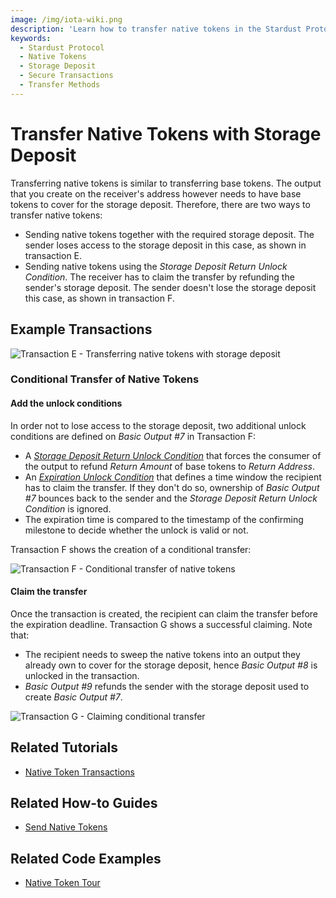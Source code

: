 ```yaml
---
image: /img/iota-wiki.png
description: 'Learn how to transfer native tokens in the Stardust Protocol using storage deposit and explore the different methods to ensure secure transactions.'
keywords:
  - Stardust Protocol
  - Native Tokens
  - Storage Deposit
  - Secure Transactions
  - Transfer Methods
---
```



# Transfer Native Tokens with Storage Deposit

Transferring native tokens is similar to transferring base tokens. The output that you create on the receiver's address
however needs to have base tokens to cover for the storage deposit. Therefore, there are two ways to transfer native tokens:

- Sending native tokens together with the required storage deposit. The sender loses access to the storage deposit in
  this case, as shown in transaction E.
- Sending native tokens using the _Storage Deposit Return Unlock Condition_. The receiver has to claim the transfer by
  refunding the sender's storage deposit. The sender doesn't lose the storage deposit this case, as shown in transaction F.

## Example Transactions

![Transaction E - Transferring native tokens with storage deposit](/img/stardust_explanations/stardust_ledger_anatomy/native_tokens_foundries/tx_E.svg)

### Conditional Transfer of Native Tokens

#### Add the unlock conditions

In order not to lose access to the storage deposit, two additional unlock conditions are defined on
_Basic Output #7_ in Transaction F:

- A [_Storage Deposit Return Unlock Condition_](../output-unlock-conditions/storage-deposit-return.mdx) that forces the
  consumer of the output to refund _Return Amount_ of base tokens to _Return Address_.
- An [_Expiration Unlock Condition_](../output-unlock-conditions/expiration.mdx) that defines a time window
  the recipient has to claim the transfer. If they don't do so, ownership of _Basic Output #7_ bounces back to the sender
  and the _Storage Deposit Return Unlock Condition_ is ignored.
- The expiration time is compared to the timestamp of the confirming milestone to decide whether the unlock is valid or not.

Transaction F shows the creation of a conditional transfer:

![Transaction F - Conditional transfer of native tokens](/img/stardust_explanations/stardust_ledger_anatomy/native_tokens_foundries/tx_F.svg)

#### Claim the transfer

Once the transaction is created, the recipient can claim the transfer before the expiration deadline. Transaction G shows
a successful claiming. Note that:

- The recipient needs to sweep the native tokens into an output they already own to cover for the storage deposit, hence
  _Basic Output #8_ is unlocked in the transaction.
- _Basic Output #9_ refunds the sender with the storage deposit used to create _Basic Output #7_.

![Transaction G - Claiming conditional transfer](/img/stardust_explanations/stardust_ledger_anatomy/native_tokens_foundries/tx_G.svg)

## Related Tutorials

<Tabs groupId="library" queryString>
<TabItem value="iota.js" label="iota.js">

- [Native Token Transactions](https://wiki.iota.org/shimmer/iota.js/tutorials/native-token-transactions/introduction/)

</TabItem>
</Tabs>

## Related How-to Guides

<Tabs groupId="library" queryString>
<TabItem value="wallet.rs" label="wallet.rs">

- [Send Native Tokens](https://wiki.iota.org/shimmer/wallet.rs/how_tos/native_tokens/send_native_token/)

</TabItem>
</Tabs>

## Related Code Examples

<Tabs groupId="library" queryString>
<TabItem value="iota.js" label="iota.js">

- [Native Token Tour](https://github.com/iotaledger/iota.js/blob/feat/stardust/packages/iota/examples/native-token-tour/src/index.ts)

</TabItem>
</Tabs>
